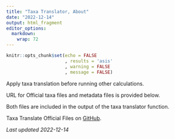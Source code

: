 ```yaml
---
title: "Taxa Translator, About"
date: "2022-12-14"
output: html_fragment
editor_options: 
  markdown: 
    wrap: 72
---
```


```r
knitr::opts_chunk$set(echo = FALSE
                      , results = 'asis'
                      , warning = FALSE
                      , message = FALSE)
```

Apply taxa translation before running other calculations.

URL for Official taxa files and metadata files is provided below.

Both files are included in the output of the taxa translator function.

Taxa Translate Official Files on 
<a href="https://github.com/leppott/BioMonTools_SupportFiles/tree/main/data/taxa_official" target = "_blank">GitHub</a>.

*Last updated 2022-12-14*
